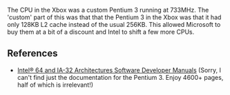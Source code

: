 The CPU in the Xbox was a custom Pentium 3 running at 733MHz. The 'custom' part of this was that that the Pentium 3 in the Xbox was that it had only 128KB L2 cache instead of the usual 256KB. This allowed Microsoft to buy them at a bit of a discount and Intel to shift a few more CPUs.

== References ==

* [https://software.intel.com/en-us/articles/intel-sdm Intel® 64 and IA-32 Architectures Software Developer Manuals] (Sorry, I can't find just the documentation for the Pentium 3. Enjoy 4600+ pages, half of which is irrelevant!)